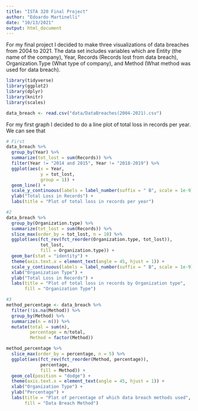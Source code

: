 ---
title: "ISTA 320 Final Project"
author: "Edoardo Martinelli"
date: "10/13/2021"
output: html_document
---

For my final project I decided to make three visualizations of data breaches from 2004 to 2021.
The data set includes variables which are Entity (the name of the company), Year, Records (Records lost from data breach),
Organization.Type (What type of company), and Method (What method was used for data breach). 

```{r}
library(tidyverse)
library(ggplot2)
library(dplyr)
library(knitr)
library(scales)

data_breach <- read.csv("data/DataBreaches(2004-2021).csv")
```

For my first graph I decided to do a line plot of total loss in records per year.
We can see that 

```{r}
# First
data_breach %>%
  group_by(Year) %>%
  summarize(tot_lost = sum(Records)) %>%
  filter(Year != "2014 and 2015", Year != "2018-2019") %>% 
  ggplot(aes(x = Year,
             y = tot_lost,
             group = 1)) +
  geom_line() +
  scale_y_continuous(labels = label_number(suffix = " B", scale = 1e-9)) +
  ylab("Total Loss in Records") +
  labs(title = "Plot of total loss in records per year")
```


```{r}
#2
data_breach %>% 
  group_by(Organization.type) %>% 
  summarize(tot_lost = sum(Records)) %>%
  slice_max(order_by = tot_lost, n = 10) %>%
  ggplot(aes(fct_rev(fct_reorder(Organization.type, tot_lost)),
             tot_lost,
             fill = Organization.type)) + 
  geom_bar(stat = "identity") +
  theme(axis.text.x = element_text(angle = 45, hjust = 1)) +
  scale_y_continuous(labels = label_number(suffix = " B", scale = 1e-9)) +
  xlab("Organization Type") +
  ylab("Total Loss in Records") +
  labs(title = "Plot of total loss in records by Organization type",
       fill = "Organization Type")
```

```{r}
#3
method_percentage <- data_breach %>%
  filter(!is.na(Method)) %>%
  group_by(Method) %>%
  summarize(n = n()) %>%
  mutate(total = sum(n),
         percentage = n/total,
         Method = factor(Method))

method_percentage %>%
  slice_max(order_by = percentage, n = 5) %>%
  ggplot(aes(fct_rev(fct_reorder(Method, percentage)),
             percentage,
             fill = Method)) +
  geom_col(position = "dodge") +
  theme(axis.text.x = element_text(angle = 45, hjust = 1)) +
  xlab("Organization Type") +
  ylab("Percentage") +
  labs(title = "Plot of percentage of which data breach methods used",
       fill = "Data Breach Method")
```

